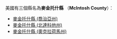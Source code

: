 美國有三個縣名為'''麥金托什縣''' （'''McIntosh County'''）：
* [[麥金托什縣_(喬治亞州)|麥金托什縣 (喬治亞州)]]
* [[麥金托什縣_(北達科他州)|麥金托什縣 (北達科他州)]]
* [[麥金托什縣_(奧克拉荷馬州)|麥金托什縣 (奧克拉荷馬州)]]
{{disambig|M麥金托什縣|Cat=五字县名消歧义}}